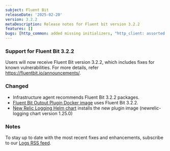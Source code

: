 ```yaml
---
subject: Fluent Bit
releaseDate: '2025-02-20'
version: 3.2.2
metaDescription: Release notes for Fluent bit version 3.2.2
features: []
bugs: [http_common: added missing initializers, "http_client: assorted HTTP/2 related fixes", "http_client: potential memory corruption fixes"]
---
```


### Support for Fluent Bit 3.2.2

Users will now receive Fluent Bit version 3.2.2, which includes fixes for known vulnerabilities. For more details, refer https://fluentbit.io/announcements/.

### Changed

* Infrastructure agent recommends Fluent Bit 3.2.2 packages.
* [Fluent Bit Output Plugin Docker image](https://hub.docker.com/r/newrelic/newrelic-fluentbit-output) uses Fluent Bit 3.2.2.
* [New Relic Logging Helm chart](https://github.com/newrelic/helm-charts/tree/master/charts/newrelic-logging) installs the new plugin image (newrelic-logging chart version 1.25.0)

### Notes

To stay up to date with the most recent fixes and enhancements, subscribe to our [Logs RSS feed](/docs/release-notes/logs-release-notes/).
